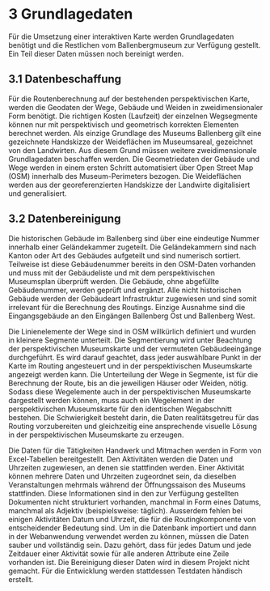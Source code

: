 # 3	Grundlagedaten
Für die Umsetzung einer interaktiven Karte werden Grundlagedaten benötigt und die Restlichen vom Ballenbergmuseum zur Verfügung gestellt. Ein Teil dieser Daten müssen noch bereinigt werden.  

## 3.1	Datenbeschaffung
Für die Routenberechnung auf der bestehenden perspektivischen Karte, werden die Geodaten der Wege, Gebäude und Weiden in zweidimensionaler Form benötigt. Die richtigen Kosten (Laufzeit) der einzelnen Wegsegmente können nur mit perspektivisch und geometrisch korrekten Elementen berechnet werden. Als einzige Grundlage des Museums Ballenberg gilt eine gezeichnete Handskizze der Weideflächen im Museumsareal, gezeichnet von den Landwirten. Aus diesem Grund müssen weitere zweidimensionale Grundlagedaten beschaffen werden. Die Geometriedaten der Gebäude und Wege werden in einem ersten Schritt automatisiert über Open Street Map (OSM) innerhalb des Museum-Perimeters bezogen. Die Weideflächen werden aus der georeferenzierten Handskizze der Landwirte digitalisiert und generalisiert.

## 3.2	Datenbereinigung
Die historischen Gebäude im Ballenberg sind über eine eindeutige Nummer innerhalb einer Geländekammer zugeteilt. Die Geländekammern sind nach Kanton oder Art des Gebäudes aufgeteilt und sind numerisch sortiert. Teilweise ist diese Gebäudenummer bereits in den OSM-Daten vorhanden und muss mit der Gebäudeliste und mit dem perspektivischen Museumsplan überprüft werden. Die Gebäude, ohne abgefüllte Gebäudenummer, werden geprüft und ergänzt. Alle nicht historischen Gebäude werden der Gebäudeart Infrastruktur zugewiesen und sind somit irrelevant für die Berechnung des Routings. Einzige Ausnahme sind die Eingangsgebäude an den Eingängen Ballenberg Ost und Ballenberg West.  

Die Linienelemente der Wege sind in OSM willkürlich definiert und wurden in kleinere Segmente unterteilt. Die Segmentierung wird unter Beachtung der perspektivischen Museumskarte und der vermuteten Gebäudeeingänge durchgeführt. Es wird darauf geachtet, dass jeder auswählbare Punkt in der Karte im Routing angesteuert und in der perspektivischen Museumskarte angezeigt werden kann. Die Unterteilung der Wege in Segmente, ist für die Berechnung der Route, bis an die jeweiligen Häuser oder Weiden, nötig. Sodass diese Wegelemente auch in der perspektivischen Museumskarte dargestellt werden können, muss auch ein Wegelement in der perspektivischen Museumskarte für den identischen Wegabschnitt bestehen. Die Schwierigkeit besteht darin, die Daten realitätsgetreu für das Routing vorzubereiten und gleichzeitig eine ansprechende visuelle Lösung in der perspektivischen Museumskarte zu erzeugen.  

Die Daten für die Tätigkeiten Handwerk und Mitmachen werden in Form von Excel-Tabellen bereitgestellt. Den Aktivitäten werden die Daten und Uhrzeiten zugewiesen, an denen sie stattfinden werden. Einer Aktivität können mehrere Daten und Uhrzeiten zugeordnet sein, da dieselben Veranstaltungen mehrmals während der Öffnungssaison des Museums stattfinden. Diese Informationen sind in den zur Verfügung gestellten Dokumenten nicht strukturiert vorhanden, manchmal in Form eines Datums, manchmal als Adjektiv (beispielsweise: täglich). Ausserdem fehlen bei einigen Aktivitäten Datum und Uhrzeit, die für die Routingkomponente von entscheidender Bedeutung sind. Um in die Datenbank importiert und dann in der Webanwendung verwendet werden zu können, müssen die Daten sauber und vollständig sein. Dazu gehört, dass für jedes Datum und jede Zeitdauer einer Aktivität sowie für alle anderen Attribute eine Zeile vorhanden ist. Die Bereinigung dieser Daten wird in diesem Projekt nicht gemacht. Für die Entwicklung werden stattdessen Testdaten händisch erstellt.  